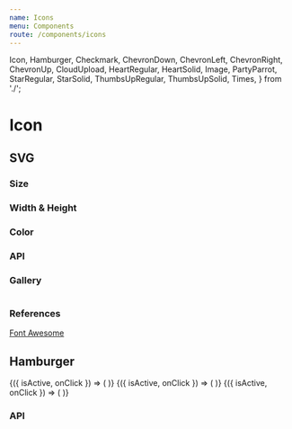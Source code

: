 ```yaml
---
name: Icons
menu: Components
route: /components/icons
---
```



  Icon,
  Hamburger,
  Checkmark,
  ChevronDown,
  ChevronLeft,
  ChevronRight,
  ChevronUp,
  CloudUpload,
  HeartRegular,
  HeartSolid,
  Image,
  PartyParrot,
  StarRegular,
  StarSolid,
  ThumbsUpRegular,
  ThumbsUpSolid,
  Times,
} from './';

# Icon

## SVG

### Size

<Playground>
  <Container>
    <PartyParrot size="small" />
    <PartyParrot size="medium" />
    <PartyParrot size="large" />
  </Container>
</Playground>

### Width & Height

<Playground>
  <Container>
    <PartyParrot width={50} height={50} />
  </Container>
</Playground>

### Color

<Playground>
  <Container>
    <HeartSolid color="red" />
    <HeartSolid color="green" />
    <HeartSolid color="blue" />
  </Container>
</Playground>

### API

<Props of={Icon} />

### Gallery

<Playground>
  <Container>
    <Checkmark />
    <ChevronDown />
    <ChevronLeft />
    <ChevronRight />
    <ChevronUp />
    <CloudUpload />
    <HeartRegular />
    <HeartSolid />
    <Image />
    <PartyParrot />
    <StarRegular />
    <StarSolid />
    <ThumbsUpRegular />
    <ThumbsUpSolid />
    <Times />
  </Container>
</Playground>

### References

[Font Awesome](https://fontawesome.com)

## Hamburger

<Playground>
  <Container>
    <IconDemo>
      {({ isActive, onClick }) => (
        <Hamburger isActive={isActive} onClick={onClick} size="small" />
      )}
    </IconDemo>
    <IconDemo>
      {({ isActive, onClick }) => (
        <Hamburger isActive={isActive} onClick={onClick} size="medium" />
      )}
    </IconDemo>
    <IconDemo>
      {({ isActive, onClick }) => (
        <Hamburger isActive={isActive} onClick={onClick} size="large" />
      )}
    </IconDemo>
  </Container>
</Playground>

### API

<Props of={Hamburger} />
